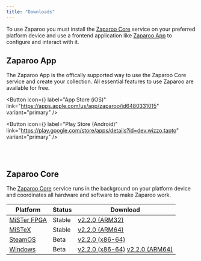 ```yaml
---
title: "Downloads"
---
```


To use Zaparoo you must install the [Zaparoo Core](#zaparoo-core) service on your preferred platform device and use a frontend application like [Zaparoo App](#zaparoo-app) to configure and interact with it.

## Zaparoo App

The Zaparoo App is the offically supported way to use the Zaparoo Core service and create your collection. All essential features to use Zaparoo are available for free.

<Button
  icon={<FAIcon icon="fa-brands fa-apple" />}
  label="App Store (iOS)"
  link="https://apps.apple.com/us/app/zaparoo/id6480331015"
  variant="primary"
/>

<Button
  icon={<FAIcon icon="fa-brands fa-google" />}
  label="Play Store (Android)"
  link="https://play.google.com/store/apps/details?id=dev.wizzo.tapto"
  variant="primary"
/>

<br /> <br />

## Zaparoo Core

The [Zaparoo Core](https://github.com/ZaparooProject/zaparoo-core) service runs in the background on your platform device and coordinates all hardware and software to make Zaparoo work.

| Platform                                            | Status | Download                                                                                                                                                                                                                                             |
| --------------------------------------------------- | ------ | ---------------------------------------------------------------------------------------------------------------------------------------------------------------------------------------------------------------------------------------------------- |
| [MiSTer FPGA](https://wiki.zaparoo.org/MiSTer_FPGA) | Stable | [v2.2.0 (ARM32)](https://github.com/ZaparooProject/zaparoo-core/releases/download/v2.2.0/zaparoo-mister_arm-2.2.0.zip)                                                                                                                               |
| [MiSTeX](https://wiki.zaparoo.org/MiSTeX)           | Stable | [v2.2.0 (ARM64)](https://github.com/ZaparooProject/zaparoo-core/releases/download/v2.2.0/zaparoo-mistex_arm64-2.2.0.zip)                                                                                                                             |
| [SteamOS](https://wiki.zaparoo.org/SteamOS)         | Beta   | [v2.2.0 (x86-64)](https://github.com/ZaparooProject/zaparoo-core/releases/download/v2.2.0/zaparoo-steamos_amd64-2.2.0.zip)                                                                                                                           |
| [Windows](https://wiki.zaparoo.org/Windows)         | Beta   | [v2.2.0 (x86-64)](https://github.com/ZaparooProject/zaparoo-core/releases/download/v2.2.0/zaparoo-windows_amd64-2.2.0.zip) [v2.2.0 (ARM64)](https://github.com/ZaparooProject/zaparoo-core/releases/download/v2.2.0/zaparoo-windows_arm64-2.2.0.zip) |
